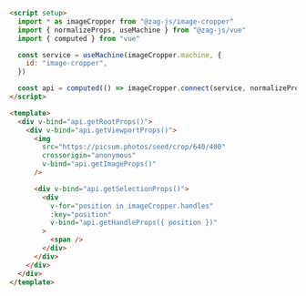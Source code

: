 ```html
<script setup>
  import * as imageCropper from "@zag-js/image-cropper"
  import { normalizeProps, useMachine } from "@zag-js/vue"
  import { computed } from "vue"

  const service = useMachine(imageCropper.machine, {
    id: "image-cropper",
  })

  const api = computed(() => imageCropper.connect(service, normalizeProps))
</script>

<template>
  <div v-bind="api.getRootProps()">
    <div v-bind="api.getViewportProps()">
      <img
        src="https://picsum.photos/seed/crop/640/400"
        crossorigin="anonymous"
        v-bind="api.getImageProps()"
      />

      <div v-bind="api.getSelectionProps()">
        <div
          v-for="position in imageCropper.handles"
          :key="position"
          v-bind="api.getHandleProps({ position })"
        >
          <span />
        </div>
      </div>
    </div>
  </div>
</template>
```
